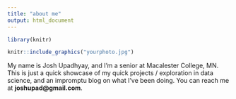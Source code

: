 ```yaml
---
title: "about me"
output: html_document
---
```



```r
library(knitr)
```

```r
knitr::include_graphics("yourphoto.jpg")
```

My name is Josh Upadhyay, and I'm a senior at Macalester College, MN. This is just a quick showcase of my quick projects / exploration in data science, and an impromptu blog on what I've been doing. You can reach me at **joshupad@gmail.com**.


